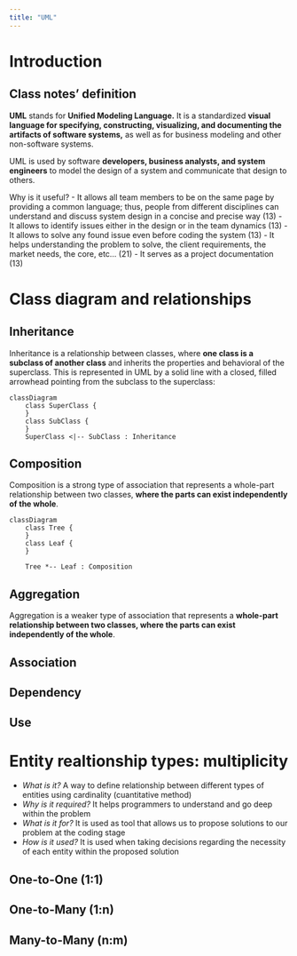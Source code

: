 ```yaml
---
title: "UML"
---
```


# Introduction

:::{.callout-note}
## Class notes' definition
**UML** stands for **Unified Modeling Language.** It is a standardized **visual language for specifying, constructing, visualizing, and documenting the artifacts of software systems,** as well as for business modeling and other non-software systems.

UML is used by software **developers, business analysts, and system engineers** to model the design of a system and communicate that design to others.
:::

Why is it useful?
- It allows all team members to be on the same page by providing a common language; thus, people from different disciplines can understand and discuss system design in a concise and precise way (13)
- It allows to identify issues either in the design or in the team dynamics (13)
- It allows to solve any found issue even before coding the system (13)
- It helps understanding the problem to solve, the client requirements, the market needs, the core, etc... (21)
- It serves as a project documentation (13)

# Class diagram and relationships
## Inheritance
Inheritance is a relationship between classes, where **one class is a subclass of another class** and inherits the properties and behavioral of the superclass. This is represented in UML by a solid line with a closed, filled arrowhead pointing from the subclass to the superclass:

```mermaid
classDiagram
    class SuperClass {
    }
    class SubClass {
    }
    SuperClass <|-- SubClass : Inheritance

```
## Composition
Composition is a strong type of association that represents a whole-part relationship between two classes, **where the parts can exist independently of the whole**.
```mermaid
classDiagram
    class Tree {
    }
    class Leaf {
    }

    Tree *-- Leaf : Composition

```
## Aggregation
Aggregation is a weaker type of association that represents a **whole-part relationship between two classes, where the parts can exist independently of the whole**. 

## Association
## Dependency
## Use

# Entity realtionship types: multiplicity
- _What is it?_ A way to define relationship between different types of entities using cardinality (cuantitative method)
- _Why is it required?_ It helps programmers to understand and go deep within the problem
- _What is it for?_ It is used as tool that allows us to propose solutions to our problem at the coding stage
- _How is it used?_ It is used when taking decisions regarding the necessity of each entity within the proposed solution

## One-to-One (1:1)
## One-to-Many (1:n)
## Many-to-Many (n:m)